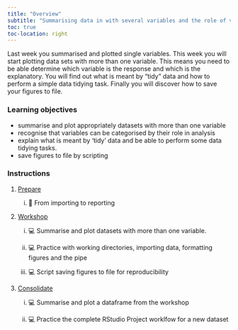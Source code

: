 ```yaml
---
title: "Overview"
subtitle: "Summarising data in with several variables and the role of variables in analysis"
toc: true
toc-location: right
---
```


Last week you summarised and plotted single variables. This week you will start plotting data sets with more than one variable. This means you need to be able determine which variable is the response and which is the explanatory. You will find out what is meant by "tidy" data and how to perform a simple data tidying task. Finally you will discover how to save your figures to file.




### Learning objectives

-   summarise and plot appropriately datasets with more than one variable
-   recognise that variables can be categorised by their role in analysis
-   explain what is meant by 'tidy' data and be able to perform some data tidying tasks.
-   save figures to file by scripting


### Instructions

1.  [Prepare](study_before_workshop.qmd)

    i. 📖 From importing to reporting


2.  [Workshop](workshop.qmd)

    i. 💻 Summarise and plot datasets with more than one variable. 
    
    ii. 💻  Practice with working directories, importing data, formatting figures and the pipe

    ii. 💻  Script saving figures to file for reproducibility 

3.  [Consolidate](study_after_workshop.qmd)

    i. 💻 Summarise and plot a dataframe from the workshop

    ii. 💻 Practice the complete RStudio Project worklfow for a new dataset 
